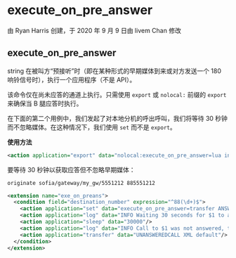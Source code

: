 # execute_on_pre_answer 

由 Ryan Harris 创建，于 2020 年 9 月 9 日由 livem Chan 修改

## execute_on_pre_answer

string 在被叫方“预接听”时（即在某种形式的早期媒体到来或对方发送一个 180 响铃信号时），执行一个应用程序（不是 API）。

该命令仅在尚未应答的通道上执行。只需使用 `export` 或 `nolocal:` 前缀的 `export` 来确保当 B 腿应答时执行。

在下面的第二个用例中，我们发起了对本地分机的呼出呼叫，我们将等待 30 秒钟而不忽略媒体。在这种情况下，我们使用 `set` 而不是 `export`。

**使用方法**

```xml
<action application="export" data="nolocal:execute_on_pre_answer=lua incrInUse.lua ${uuid}"/>
```

要等待 30 秒钟以获取应答但不忽略早期媒体：

```xml
originate sofia/gateway/my_gw/5551212 885551212
```

```xml
<extension name="exe_on_preans">
  <condition field="destination_number" expression="^88(\d+)$">
    <action application="set" data="execute_on_pre_answer=transfer ANSWEREDCALL XML default"/>
    <action application="log" data="INFO Waiting 30 seconds for $1 to answer..."/>
    <action application="sleep" data="30000"/>
    <action application="log" data="INFO Call to $1 was not answered, taking alternative action..."/>
    <action application="transfer" data="UNANSWEREDCALL XML default"/>
  </condition>
</extension>
```